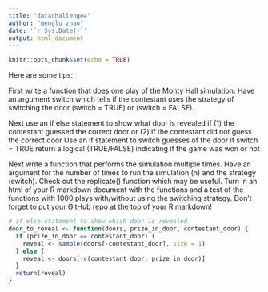 ```yaml
---
title: "datachallenge4"
author: "menglu zhao"
date: '`r Sys.Date()`'
output: html_document
---
```


```r
knitr::opts_chunk$set(echo = TRUE)
```

Here are some tips:

First write a function that does one play of the Monty Hall simulation. Have an argument switch which tells if the contestant uses the strategy of switching the door (switch = TRUE) or (switch = FALSE).


Next use an if else statement to show what door is revealed if (1) the contestant guessed the correct door or (2) if the contestant did not guess the correct door
Use an if statement to switch guesses of the door if switch = TRUE
return a logical (TRUE/FALSE) indicating if the game was won or not

Next write a function that performs the simulation multiple times. Have an argument for the number of times to run the simulation (n) and the strategy (switch). Check out the replicate() function which may be useful.
Turn in an html of your R markdown document with the functions and a test of the functions with 1000 plays with/without using the switching strategy. Don’t forget to put your GitHub repo at the top of your R markdown!

```r
# if else statement to show which door is revealed 
door_to_reveal <- function(doors, prize_in_door, contestant_door) {
  if (prize_in_door == contestant_door) {
    reveal <- sample(doors[-contestant_door], size = 1)
  } else {
    reveal <- doors[-c(contestant_door, prize_in_door)]
  }
  return(reveal)
}


```

